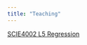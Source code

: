 ```yaml
---
title: "Teaching"
---
```


[SCIE4002 L5 Regression](/teaching/SCIE4002/L05_GeneralizedLinearModels/L05_GeneralizedLinearModels_2024.html)



